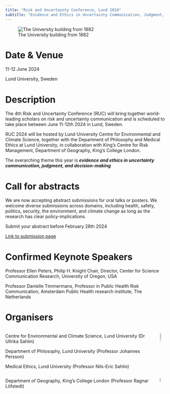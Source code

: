 ```yaml
---
title: "Risk and Uncertainty Conference, Lund 2024"
subtitle: "Evidence and Ethics in Uncertainty Communication, Judgment, and Decision-Making"
---
```


![The University building from 1882](img/Universitetshuset_sep2016_18_smaller.png){width="40%,fig-align=\"center\""}

# Date & Venue

11-12 June 2024

Lund University, Sweden

# Description

The 4th Risk and Uncertainty Conference (RUC) will bring together world-leading scholars on risk and uncertainty communication and is scheduled to take place between June 11-12th 2024 in Lund, Sweden.

RUC 2024 will be hosted by Lund University Centre for Environmental and Climate Science, together with the Department of Philosophy and Medical Ethics at Lund University, in collaboration with King's Centre for Risk Management, Department of Geography, King's College London.

The overarching theme this year is ***evidence and ethics in uncertainty communication, judgment, and decision-making***

# Call for abstracts

We are now accepting abstract submissions for oral talks or posters. We welcome diverse submissions across domains, including health, safety, politics, security, the environment, and climate change as long as the research has clear policy-implications.

Submit your abstract before February 28th 2024

[Link to submission page](https://www.cec.lu.se/webform/ruc2024)

# Confirmed Keynote Speakers

Professor Ellen Peters, Philip H. Knight Chair, Director, Center for Science Communication Research, University of Oregon, USA

Professor Danielle Timmermans, Professor in Public Health Risk Communication, Amsterdam Public Health research institute, The Netherlands

<!-- Joseph Kadane, the Leonard J. Savage University Professor of Statistics, Emeritus in the Department of Statistics and Social and Decision Sciences at Carnegie Mellon University, USA -->

# Organisers

::::{.columns}

:::{.column width="50%}
Centre for Environmental and Climate Science, Lund University (Dr Ullrika Sahlin)

Department of Philosophy, Lund University (Professor Johannes Persson)

Medical Ethics, Lund University (Professor Nils-Eric Sahlin)
:::

:::{.column width="50%}

![](img/LundUniversity_C2line_RGB.png){width="44%"}
:::

::::



::::{.columns}

:::{.column width="50%}
Department of Geography, King's College London (Professor Ragnar Löfstedt)

:::

:::{.column width="50%}

![](img/kings.png){width="44%"}
:::

::::